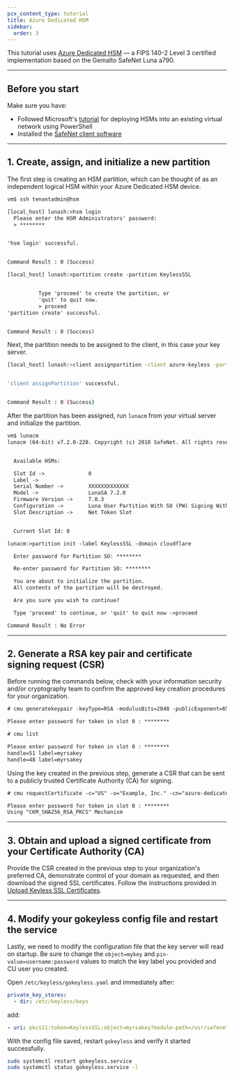 ```yaml
---
pcx_content_type: tutorial
title: Azure Dedicated HSM
sidebar:
  order: 3
---
```


This tutorial uses [Azure Dedicated HSM](https://azure.microsoft.com/en-us/services/azure-dedicated-hsm/) — a FIPS 140-2 Level 3 certified implementation based on the Gemalto SafeNet Luna a790.

---

## Before you start

Make sure you have:

- Followed Microsoft's [tutorial](https://docs.microsoft.com/en-us/azure/dedicated-hsm/tutorial-deploy-hsm-powershell) for deploying HSMs into an existing virtual network using PowerShell
- Installed the [SafeNet client software](https://cpl.thalesgroup.com/node/11350)

---

## 1. Create, assign, and initialize a new partition

The first step is creating an HSM partition, which can be thought of as an independent logical HSM within your Azure Dedicated HSM device.

```txt
vm$ ssh tenantadmin@hsm

[local_host] lunash:>hsm login
  Please enter the HSM Administrators' password:
  > ********


'hsm login' successful.


Command Result : 0 (Success)

[local_host] lunash:>partition create -partition KeylessSSL


          Type 'proceed' to create the partition, or
          'quit' to quit now.
          > proceed
'partition create' successful.


Command Result : 0 (Success)
```

Next, the partition needs to be assigned to the client, in this case your key server.

```bash
[local_host] lunash:>client assignpartition -client azure-keyless -partition KeylessSSL


'client assignPartition' successful.


Command Result : 0 (Success)
```

After the partition has been assigned, run `lunacm` from your virtual server and initialize the partition.

```txt
vm$ lunacm
lunacm (64-bit) v7.2.0-220. Copyright (c) 2018 SafeNet. All rights reserved.


  Available HSMs:

  Slot Id ->              0
  Label ->
  Serial Number ->        XXXXXXXXXXXXX
  Model ->                LunaSA 7.2.0
  Firmware Version ->     7.0.3
  Configuration ->        Luna User Partition With SO (PW) Signing With Cloning Mode
  Slot Description ->     Net Token Slot


  Current Slot Id: 0

lunacm:>partition init -label KeylessSSL -domain cloudflare

  Enter password for Partition SO: ********

  Re-enter password for Partition SO: ********

  You are about to initialize the partition.
  All contents of the partition will be destroyed.

  Are you sure you wish to continue?

  Type 'proceed' to continue, or 'quit' to quit now ->proceed

Command Result : No Error
```

---

## 2. Generate a RSA key pair and certificate signing request (CSR)

Before running the commands below, check with your information security and/or cryptography team to confirm the approved key creation procedures for your organization.

```txt
# cmu generatekeypair -keyType=RSA -modulusBits=2048 -publicExponent=65537 -sign=1 -verify=1 -labelpublic=myrsakey -labelprivate=myrsakey -keygenmech=1

Please enter password for token in slot 0 : ********

# cmu list

Please enter password for token in slot 0 : ********
handle=51 label=myrsakey
handle=48 label=myrsakey
```

Using the key created in the previous step, generate a CSR that can be sent to a publicly trusted Certificate Authority (CA) for signing.

```txt
# cmu requestCertificate -c="US" -o="Example, Inc." -cn="azure-dedicatedhsm.example.com" -s="California" -l="San Francisco" -publichandle=48 -privatehandle=51 -outputfile="rsa.csr" -sha256withrsa

Please enter password for token in slot 0 : ********
Using "CKM_SHA256_RSA_PKCS" Mechanism
```

---

## 3. Obtain and upload a signed certificate from your Certificate Authority (CA)

Provide the CSR created in the previous step to your organization's preferred CA, demonstrate control of your domain as requested, and then download the signed SSL certificates. Follow the instructions provided in [Upload Keyless SSL Certificates](/ssl/keyless-ssl/configuration/cloudflare-tunnel/#3-upload-keyless-ssl-certificates).

---

## 4. Modify your gokeyless config file and restart the service

Lastly, we need to modify the configuration file that the key server will read on startup. Be sure to change the `object=mykey` and `pin-value=username:password` values to match the key label you provided and CU user you created.

Open `/etc/keyless/gokeyless.yaml` and immediately after:

```yaml
private_key_stores:
  - dir: /etc/keyless/keys
```

add:

```yaml
- uri: pkcs11:token=KeylessSSL;object=myrsakey?module-path=/usr/safenet/lunaclient/lib/libCryptoki2_64.so&pin-value=password&max-sessions=1
```

With the config file saved, restart `gokeyless` and verify it started successfully.

```sh
sudo systemctl restart gokeyless.service
sudo systemctl status gokeyless.service -l
```
